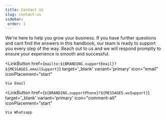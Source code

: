 ```yaml
---
title: Contact Us
slug: contact-us
sidebar: 
 order: 1
---
```


We&apos;re here to help you grow your business. If you have further questions and cant find the answers in this handbook, our team is ready to support you every step of the way. Reach out to us and we will respond promptly to ensure your experience is smooth and successful.

<LinkButton
    href={`mailto:${BRANDING.supportEmail}?${MESSAGES.emailSupport}`}
    target='_blank'
    variant='primary'
    icon="email"
    iconPlacement="start"
>
    Via Email
</LinkButton>

<LinkButton
    href={`${BRANDING.supportPhone}?${MESSAGES.wsSupport}`}
    target='_blank'
    variant='primary'
    icon="comment-alt"
    iconPlacement="start"
>
    Via Whatsapp
</LinkButton>

